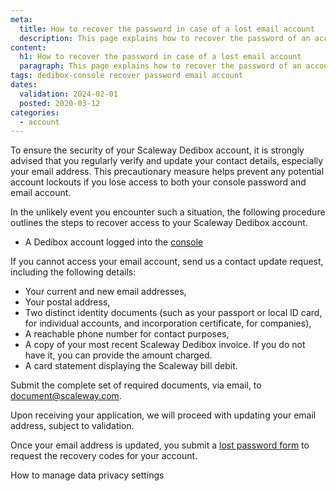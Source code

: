 ```yaml
---
meta:
  title: How to recover the password in case of a lost email account
  description: This page explains how to recover the password of an account with an email address that is no longer valid.
content:
  h1: How to recover the password in case of a lost email account
  paragraph: This page explains how to recover the password of an account with an email address that is no longer valid.
tags: dedibox-console recover password email account
dates:
  validation: 2024-02-01
  posted: 2020-03-12
categories:
  - account
---
```


To ensure the security of your Scaleway Dedibox account, it is strongly advised that you regularly verify and update your contact details, especially your email address. This precautionary measure helps prevent any potential account lockouts if you lose access to both your console password and email account.

In the unlikely event you encounter such a situation, the following procedure outlines the steps to recover access to your Scaleway Dedibox account.

<Macro id="requirements" />

- A Dedibox account logged into the [console](https://console.online.net)

If you cannot access your email account, send us a contact update request, including the following details:

* Your current and new email addresses,
* Your postal address,
* Two distinct identity documents (such as your passport or local ID card, for individual accounts, and incorporation certificate, for companies),
* A reachable phone number for contact purposes,
* A copy of your most recent Scaleway Dedibox invoice. If you do not have it, you can provide the amount charged.
* A card statement displaying the Scaleway bill debit.

Submit the complete set of required documents, via email, to [document@scaleway.com](mailto:document@scaleway.com).

Upon receiving your application, we will proceed with updating your email address, subject to validation.

Once your email address is updated, you submit a [lost password form](https://console.online.net/en/user/recovery) to request the recovery codes for your account.


<Navigation title="See also">
  <PreviousButton to="/dedibox-console/account/how-to/manage-data-settings/">How to manage data privacy settings</PreviousButton>
</Navigation>